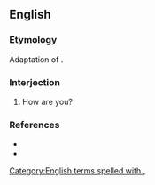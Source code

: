 ==English==

===Etymology===
Adaptation of {{etyl|ko|en}} {{term|안녕하십니까|tr=annyeonghasimnikka|lang=ko}}.

===Interjection===
{{en-interj|head=[[on]] [[your]] [[horse]], [[amigo]]?}}

# {{context|military|slang|lang=en}} How are you?

===References===
* {{reference-book |author=Dickson, Paul |year=2004 |origyear=1994 |title=War Slang: American Fighting Words and Phrases Since the Civil War |edition=2nd ed. |location=Washington, D.C. |publisher=Brassey's |id=ISBN 1-57488-710-6 |pages=p. 251}}
* {{reference-book |author=Elting, John R.; Dan Cragg; Ernest Deal |year=1984 |title=A Dictionary of Soldier Talk |location=New York |publisher=Scribners |id=ISBN 0-684-17862-1 |pages=p. 218}}
[[Category:English terms spelled with ,]]